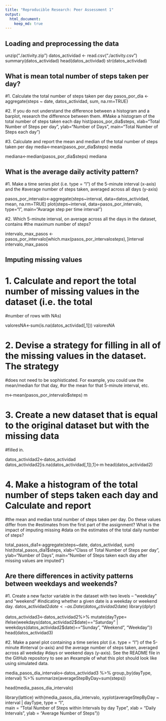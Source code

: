 ```yaml
---
title: "Reproducible Research: Peer Assessment 1"
output: 
  html_document:
    keep_md: true
---
```



## Loading and preprocessing the data

unzip("./activity.zip")
datos_actividad <- read.csv("./activity.csv")
summary(datos_actividad)
head(datos_actividad)
str(datos_actividad)

## What is mean total number of steps taken per day?

#1. Calculate the total number of steps taken per day
pasos_por_dia <- aggregate(steps ~ date, datos_actividad, sum, na.rm=TRUE)

#2. If you do not understand the difference between a histogram and a barplot, research the difference between them. 
#Make a histogram of the total number of steps taken each day
hist(pasos_por_dia$steps, xlab="Total Number of Steps per day", ylab="Number of Days", main="Total Number of Steps each day")

#3. Calculate and report the mean and median of the total number of steps taken per day
media<-mean(pasos_por_dia$steps)
media

mediana<-median(pasos_por_dia$steps)
mediana


## What is the average daily activity pattern?

#1. Make a time series plot (i.e. \color{red}{\verb|type = "l"|}type = "l") of the 5-minute interval (x-axis) and the 
#average number of steps taken, averaged across all days (y-axis)

pasos_por_intervalo<-aggregate(steps~interval, data=datos_actividad, mean, na.rm=TRUE)
plot(steps~interval, data=pasos_por_intervalo, type="l", main="Avarage step per time interval")

#2. Which 5-minute interval, on average across all the days in the dataset, contains 
#the maximum number of steps?

intervalo_max_pasos <- pasos_por_intervalo[which.max(pasos_por_intervalo$steps),]$interval
intervalo_max_pasos


## Imputing missing values

# 1. Calculate and report the total number of missing values in the dataset (i.e. the total 
#number of rows with \color{red}{\verb|NA|}NAs)

valoresNA<-sum(is.na(datos_actividad[,1]))
valoresNA

# 2. Devise a strategy for filling in all of the missing values in the dataset. The strategy 
#does not need to be sophisticated. For example, you could use the mean/median for that day,
#or the mean for that 5-minute interval, etc.

m<-mean(pasos_por_intervalo$steps)
m

# 3. Create a new dataset that is equal to the original dataset but with the missing data 
#filled in.

datos_actividad2<-datos_actividad
datos_actividad2[is.na(datos_actividad[,1]),1]<-m
head(datos_actividad2)

# 4. Make a histogram of the total number of steps taken each day and Calculate and report 
#the mean and median total number of steps taken per day. Do these values differ from the
#estimates from the first part of the assignment? What is the impact of imputing missing 
#data on the estimates of the total daily number of steps?

total_pasos_dia1<-aggregate(steps~date, datos_actividad, sum)
hist(total_pasos_dia1$steps, xlab="Class of Total Number of Steps per day", 
     ylab="Number of Days", main="Number of Steps taken each day after missing values are imputed")


## Are there differences in activity patterns between weekdays and weekends?

#1. Create a new factor variable in the dataset with two levels – “weekday” and “weekend” 
#indicating whether a given date is a weekday or weekend day.
datos_actividad2$date<-as.Date(datos_actividad2$date)
library(dplyr)

datos_actividad3<-datos_actividad2%>%
  mutate(dayType= ifelse(weekdays(datos_actividad2$date)=="Saturday" | weekdays(datos_actividad2$date)=="Sunday", "Weekend", "Weekday"))
head(datos_actividad3)

#2. Make a panel plot containing a time series plot (i.e. type = "l") of the 5-minute 
#interval (x-axis) and the average number of steps taken, averaged across all weekday 
#days or weekend days (y-axis). See the README file in the GitHub repository to see an 
#example of what this plot should look like using simulated data.

media_pasos_dia_intervalo<-datos_actividad3 %>%
  group_by(dayType, interval) %>%
  summarize(averageStepByDay=sum(steps))

head(media_pasos_dia_intervalo)

library(lattice)
with(media_pasos_dia_intervalo, 
     xyplot(averageStepByDay ~ interval | dayType, 
            type = "l",      
            main = "Total Number of Steps within Intervals by day Type",
            xlab = "Daily Intervals",
            ylab = "Average Number of Steps"))
